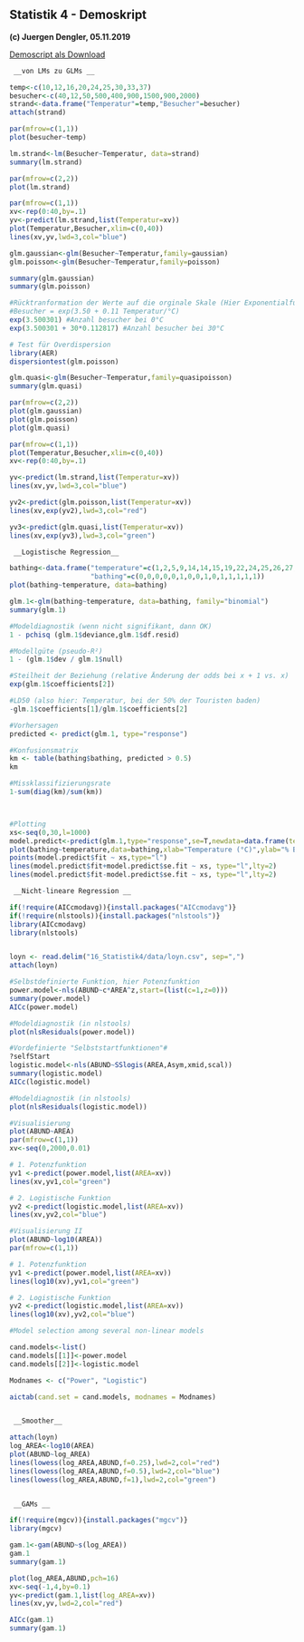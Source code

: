 


## Statistik 4 - Demoskript

**(c) Juergen Dengler, 05.11.2019**

[Demoscript als Download](16_Statistik4/RFiles/Demo_Tests.R)

```r
 __von LMs zu GLMs __

temp<-c(10,12,16,20,24,25,30,33,37)
besucher<-c(40,12,50,500,400,900,1500,900,2000)
strand<-data.frame("Temperatur"=temp,"Besucher"=besucher)
attach(strand)

par(mfrow=c(1,1))
plot(besucher~temp)

lm.strand<-lm(Besucher~Temperatur, data=strand)
summary(lm.strand)

par(mfrow=c(2,2))
plot(lm.strand)

par(mfrow=c(1,1))
xv<-rep(0:40,by=.1)
yv<-predict(lm.strand,list(Temperatur=xv))
plot(Temperatur,Besucher,xlim=c(0,40))
lines(xv,yv,lwd=3,col="blue")

glm.gaussian<-glm(Besucher~Temperatur,family=gaussian)
glm.poisson<-glm(Besucher~Temperatur,family=poisson)

summary(glm.gaussian)
summary(glm.poisson)

#Rücktranformation der Werte auf die orginale Skale (Hier Exponentialfunktion da family=possion als Link-Funktion den natürlichen Logarithmus (log) verwendet)
#Besucher = exp(3.50 + 0.11 Temperatur/°C)
exp(3.500301) #Anzahl besucher bei 0°C
exp(3.500301 + 30*0.112817) #Anzahl besucher bei 30°C

# Test für Overdispersion  
library(AER)
dispersiontest(glm.poisson)

glm.quasi<-glm(Besucher~Temperatur,family=quasipoisson)
summary(glm.quasi)

par(mfrow=c(2,2))
plot(glm.gaussian)
plot(glm.poisson)
plot(glm.quasi)

par(mfrow=c(1,1))
plot(Temperatur,Besucher,xlim=c(0,40))
xv<-rep(0:40,by=.1)

yv<-predict(lm.strand,list(Temperatur=xv))
lines(xv,yv,lwd=3,col="blue")

yv2<-predict(glm.poisson,list(Temperatur=xv))
lines(xv,exp(yv2),lwd=3,col="red")

yv3<-predict(glm.quasi,list(Temperatur=xv))
lines(xv,exp(yv3),lwd=3,col="green")
```



```r
 __Logistische Regression__

bathing<-data.frame("temperature"=c(1,2,5,9,14,14,15,19,22,24,25,26,27,28,29),
                    "bathing"=c(0,0,0,0,0,1,0,0,1,0,1,1,1,1,1))
plot(bathing~temperature, data=bathing)

glm.1<-glm(bathing~temperature, data=bathing, family="binomial")
summary(glm.1)

#Modeldiagnostik (wenn nicht signifikant, dann OK)
1 - pchisq (glm.1$deviance,glm.1$df.resid)

#Modellgüte (pseudo-R²)
1 - (glm.1$dev / glm.1$null)

#Steilheit der Beziehung (relative Änderung der odds bei x + 1 vs. x)
exp(glm.1$coefficients[2])

#LD50 (also hier: Temperatur, bei der 50% der Touristen baden)
-glm.1$coefficients[1]/glm.1$coefficients[2]

#Vorhersagen
predicted <- predict(glm.1, type="response")

#Konfusionsmatrix
km <- table(bathing$bathing, predicted > 0.5)
km

#Missklassifizierungsrate
1-sum(diag(km)/sum(km))



#Plotting
xs<-seq(0,30,l=1000)
model.predict<-predict(glm.1,type="response",se=T,newdata=data.frame(temperature=xs))
plot(bathing~temperature,data=bathing,xlab="Temperature (°C)",ylab="% Bathing",pch=16, col="red")
points(model.predict$fit ~ xs,type="l")
lines(model.predict$fit+model.predict$se.fit ~ xs, type="l",lty=2)
lines(model.predict$fit-model.predict$se.fit ~ xs, type="l",lty=2)
```

```r
 __Nicht-lineare Regression __

if(!require(AICcmodavg)){install.packages("AICcmodavg")}
if(!require(nlstools)){install.packages("nlstools")}
library(AICcmodavg)
library(nlstools)


loyn <- read.delim("16_Statistik4/data/loyn.csv", sep=",")
attach(loyn)

#Selbstdefinierte Funktion, hier Potenzfunktion
power.model<-nls(ABUND~c*AREA^z,start=(list(c=1,z=0)))
summary(power.model)
AICc(power.model)

#Modeldiagnostik (in nlstools)
plot(nlsResiduals(power.model))

#Vordefinierte "Selbststartfunktionen"#
?selfStart
logistic.model<-nls(ABUND~SSlogis(AREA,Asym,xmid,scal))
summary(logistic.model)
AICc(logistic.model)

#Modeldiagnostik (in nlstools)
plot(nlsResiduals(logistic.model))

#Visualisierung
plot(ABUND~AREA)
par(mfrow=c(1,1))
xv<-seq(0,2000,0.01)

# 1. Potenzfunktion
yv1 <-predict(power.model,list(AREA=xv))
lines(xv,yv1,col="green")

# 2. Logistische Funktion
yv2 <-predict(logistic.model,list(AREA=xv))
lines(xv,yv2,col="blue")

#Visualisierung II
plot(ABUND~log10(AREA))
par(mfrow=c(1,1))

# 1. Potenzfunktion
yv1 <-predict(power.model,list(AREA=xv))
lines(log10(xv),yv1,col="green")

# 2. Logistische Funktion
yv2 <-predict(logistic.model,list(AREA=xv))
lines(log10(xv),yv2,col="blue")

#Model selection among several non-linear models

cand.models<-list()
cand.models[[1]]<-power.model
cand.models[[2]]<-logistic.model

Modnames <- c("Power", "Logistic")

aictab(cand.set = cand.models, modnames = Modnames)


 __Smoother__

attach(loyn)
log_AREA<-log10(AREA)       
plot(ABUND~log_AREA)
lines(lowess(log_AREA,ABUND,f=0.25),lwd=2,col="red")
lines(lowess(log_AREA,ABUND,f=0.5),lwd=2,col="blue")
lines(lowess(log_AREA,ABUND,f=1),lwd=2,col="green")


 __GAMs __

if(!require(mgcv)){install.packages("mgcv")}
library(mgcv)

gam.1<-gam(ABUND~s(log_AREA))
gam.1
summary(gam.1)

plot(log_AREA,ABUND,pch=16)
xv<-seq(-1,4,by=0.1)
yv<-predict(gam.1,list(log_AREA=xv))
lines(xv,yv,lwd=2,col="red")

AICc(gam.1)
summary(gam.1)
```
